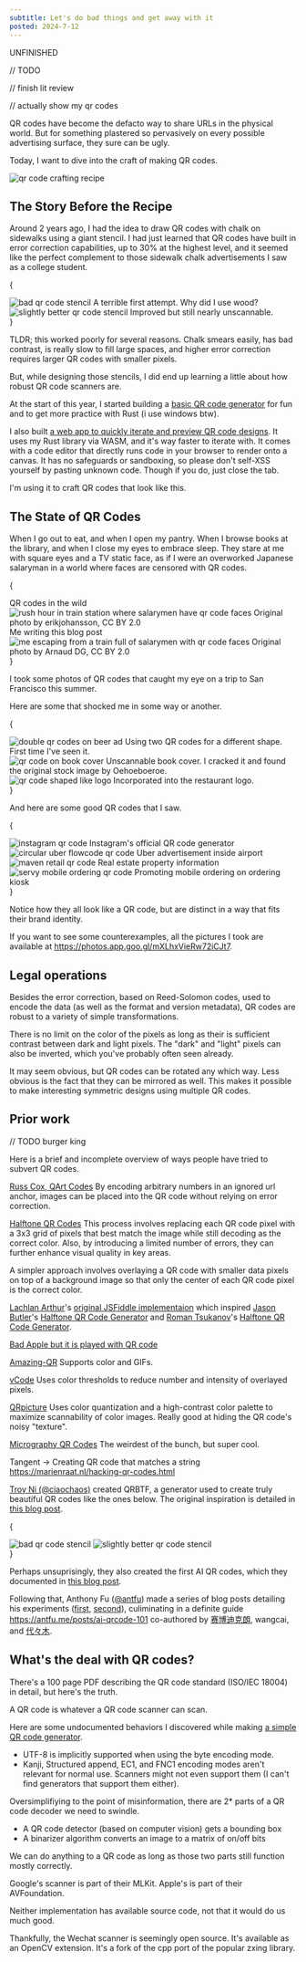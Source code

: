 ```yaml
---
subtitle: Let's do bad things and get away with it
posted: 2024-7-12
---
```



UNFINISHED

// TODO

// finish lit review

// actually show my qr codes


QR codes have become the defacto way to share URLs in the physical world. But for something plastered so pervasively on every possible advertising surface, they sure can be ugly.

Today, I want to dive into the craft of making QR codes.

![qr code crafting recipe](crafting_recipe.jpg)

## The Story Before the Recipe

Around 2 years ago, I had the idea to draw QR codes with chalk on sidewalks using a giant stencil. I had just learned that QR codes have built in error correction capabilities, up to 30% at the highest level, and it seemed like the perfect complement to those sidewalk chalk advertisements I saw as a college student. 

{
  <div className="grid cols-2 gap-4 font-thin text-sm text-center">
    <div>
      <img src="stencil_1.jpg" alt="bad qr code stencil"/>
      A terrible first attempt. Why did I use wood?
    </div>
    <div>
      <img src="stencil_2.jpg" alt="slightly better qr code stencil"/>
      Improved but still nearly unscannable.
    </div>
  </div>
}

TLDR; this worked poorly for several reasons. Chalk smears easily, has bad contrast, is really slow to fill large spaces, and higher error correction requires larger QR codes with smaller pixels. 

But, while designing those stencils, I did end up learning a little about how robust QR code scanners are.

At the start of this year, I started building a [basic QR code generator](https://github.com/zhengkyl/fuqr) for fun and to get more practice with Rust (i use windows btw).

I also built [a web app to quickly iterate and preview QR code designs](https://github.com/zhengkyl/qrframe). It uses my Rust library via WASM, and it's way faster to iterate with. It comes with a code editor that directly runs code in your browser to render onto a canvas. It has no safeguards or sandboxing, so please don't self-XSS yourself by pasting unknown code. Though if you do, just close the tab.

I'm using it to craft QR codes that look like this.



## The State of QR Codes

When I go out to eat, and when I open my pantry. When I browse books at the library, and when I close my eyes to embrace sleep. They stare at me with square eyes and a TV static face, as if I were an overworked Japanese salaryman in a world where faces are censored with QR codes.

{
<div className="grid rows-[min-content_1fr_min-content] cols-2 grid-flow-col gap-x-4 font-thin text-sm text-center">
  <div className="font-semibold text-lg">QR codes in the wild</div>
  <img src="rush_hour.jpg" alt="rush hour in train station where salarymen have qr code faces"/>
  <span>
    <Sa href="https://commons.wikimedia.org/wiki/File:Just_going_to_work_(3509126762).jpg">Original photo</Sa> by <Sa href="https://www.flickr.com/people/erikjohansson78/">erikjohansson</Sa>, <Sa href="https://creativecommons.org/licenses/by/2.0/deed.en">CC BY 2.0</Sa>
  </span>
  <div className="font-semibold text-lg">Me writing this blog post</div>
  <img src="train_escape.jpg" alt="me escaping from a train full of salarymen with qr code faces"/>
  <span>
  <Sa href="https://www.flickr.com/photos/19736899@N04/2046534730">Original photo</Sa> by <Sa href="https://www.flickr.com/people/hern42/">Arnaud DG</Sa>, <Sa href="https://creativecommons.org/licenses/by/2.0/deed.en">CC BY 2.0</Sa>
  </span>
</div>
}


I took some photos of QR codes that caught my eye on a trip to San Francisco this summer.

Here are some that shocked me in some way or another.

{
<div className="grid cols-3 gap-4 font-thin text-sm text-center">
  <div>
    <img src="sf_ad.jpg" alt="double qr codes on beer ad"/>
    Using two QR codes for a different shape. First time I've seen it.
  </div>
  <div>
    <img src="sf_book.jpg" alt="qr code on book cover"/>
    Unscannable book cover. I cracked it and found the <Sa href="https://www.istockphoto.com/vector/qr-code-gm156283521-15512938">original stock image</Sa> by <Sa href="https://www.istockphoto.com/portfolio/Oehoeboeroe">Oehoeboeroe</Sa>. 
  </div>
  <div>
    <img src="sf_logo.jpg" alt="qr code shaped like logo"/>
    Incorporated into the restaurant logo.
  </div>
</div>
}

And here are some good QR codes that I saw.

{
<div className="grid cols-2 sm:cols-4 gap-4 font-thin text-sm text-center">
  <div>
    <img src="sf_insta.jpg" alt="instagram qr code"/>
    Instagram's official QR code generator
  </div>
  <div>
    <img src="sf_uber.jpg" alt="circular uber flowcode qr code"/>
    Uber advertisement inside airport
  </div>
  <div>
    <img src="sf_maven.jpg" alt="maven retail qr code"/>
    Real estate property information
  </div>
  <div>
    <img src="sf_servy.jpg" alt="servy mobile ordering qr code"/>
    Promoting mobile ordering on ordering kiosk
  </div>
</div>
}

Notice how they all look like a QR code, but are distinct in a way that fits their brand identity.

If you want to see some counterexamples, all the pictures I took are available at https://photos.app.goo.gl/mXLhxVieRw72iCJt7.

## Legal operations

Besides the error correction, based on Reed-Solomon codes, used to encode the data (as well as the format and version metadata), QR codes are robust to a variety of simple transformations.

There is no limit on the color of the pixels as long as their is sufficient contrast between dark and light pixels. The "dark" and "light" pixels can also be inverted, which you've probably often seen already.

It may seem obvious, but QR codes can be rotated any which way. Less obvious is the fact that they can be mirrored as well. This makes it possible to make interesting symmetric designs using multiple QR codes.

## Prior work
// TODO burger king

Here is a brief and incomplete overview of ways people have tried to subvert QR codes.

[Russ Cox, QArt Codes](https://research.swtch.com/qart)
By encoding arbitrary numbers in an ignored url anchor, images can be placed into the QR code without relying on error correction.

[Halftone QR Codes](https://cgv.cs.nthu.edu.tw/projects/Recreational_Graphics/Halftone_QRCodes)
This process involves replacing each QR code pixel with a 3x3 grid of pixels that best match the image while still decoding as the correct color. Also, by introducing a limited number of errors, they can further enhance visual quality in key areas.

A simpler approach involves overlaying a QR code with smaller data pixels on top of a background image so that only the center of each QR code pixel is the correct color.

[Lachlan Arthur](https://github.com/lachlanarthur)'s [original JSFiddle implementaion](https://jsfiddle.net/lachlan/r8qWV/) which inspired [Jason Butler](https://github.com/nythrox)'s [Halftone QR Code Generator](https://github.com/nythrox/halftone-qrcode) and [Roman Tsukanov](https://github.com/gentlecat)'s [Halftone QR Code Generator](https://qr.roman.zone).

[Bad Apple but it is played with QR code](https://www.youtube.com/watch?v=tPYUdjptMpk)

[Amazing-QR](https://github.com/x-hw/amazing-qr)
Supports color and GIFs.

[vCode](https://github.com/ruitaocc/vCode)
Uses color thresholds to reduce number and intensity of overlayed pixels.

[QRpicture](https://github.com/xyzzy/qrpicture)
Uses color quantization and a high-contrast color palette to maximize scannability of color images. Really good at hiding the QR code's noisy "texture".

[Micrography QR Codes](https://github.com/DiscreteKat/MicrographyQRCodes)
The weirdest of the bunch, but super cool.

Tangent -> Creating QR code that matches a string
https://marienraat.nl/hacking-qr-codes.html

[Troy Ni (@ciaochaos)](https://github.com/ciaochaos) created QRBTF, a generator used to create truly beautiful QR codes like the ones below. The original inspiration is detailed in [this blog post](https://troyni.com/articles/building-qrbtf-zh).

{
  <div className="grid cols-2 gap-4">
    <img src="qrbtf_blocks.svg" alt="bad qr code stencil"/>
    <img src="qrbtf_alien.svg" alt="slightly better qr code stencil"/>
  </div>
}

Perhaps unsuprisingly, they also created the first AI QR codes, which they documented in [this blog post](https://troyni.com/articles/qrcode-controlnet-zh).

Following that, Anthony Fu ([@antfu](https://github.com/antfu)) made a series of blog posts detailing his experiments ([first](https://antfu.me/posts/ai-qrcode), [second](https://antfu.me/posts/ai-qrcode-refine)), culiminating in a definite guide https://antfu.me/posts/ai-qrcode-101 co-authored by [赛博迪克朗](https://space.bilibili.com/339984/), wangcai, and [代々木](https://www.xiaohongshu.com/user/profile/5be8fb806b58b745447aab0f).


## What's the deal with QR codes?

There's a 100 page PDF describing the QR code standard (ISO/IEC 18004) in detail, but here's the truth.

A QR code is whatever a QR code scanner can scan.

Here are some undocumented behaviors I discovered while making [a simple QR code generator](https://github.com/fuqr).

- UTF-8 is implicitly supported when using the byte encoding mode.
- Kanji, Structured append, EC1, and FNC1 encoding modes aren't relevant for normal use. Scanners might not even support them (I can't find generators that support them either).

Oversimplifiying to the point of misinformation, there are 2\* parts of a QR code decoder we need to swindle.

- A QR code detector (based on computer vision) gets a bounding box
- A binarizer algorithm converts an image to a matrix of on/off bits

We can do anything to a QR code as long as those two parts still function mostly correctly.

Google's scanner is part of their MLKit.
Apple's is part of their AVFoundation.

Neither implementation has available source code, not that it would do us much good.

Thankfully, the Wechat scanner is seemingly open source. It's available as an OpenCV extension. It's a fork of the cpp port of the popular zxing library.
